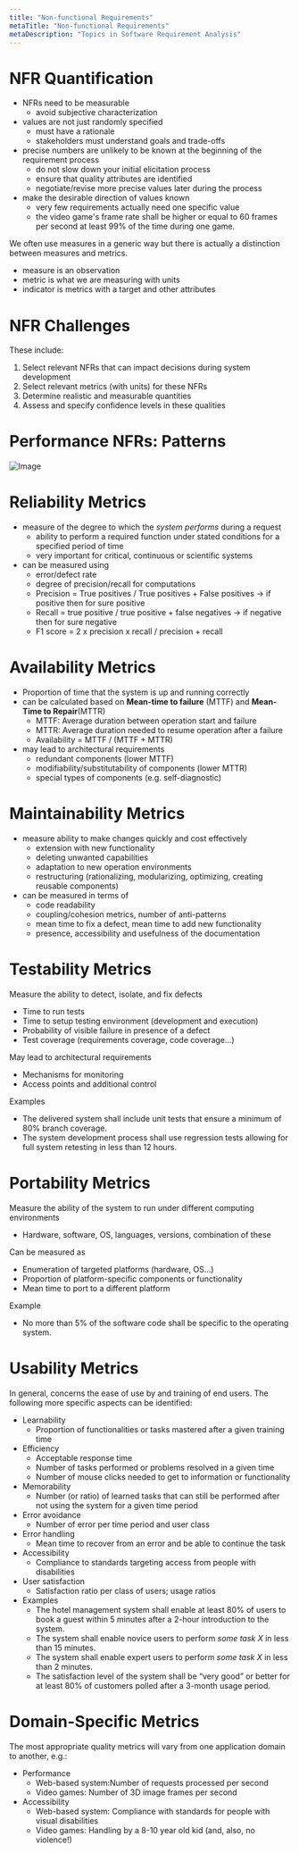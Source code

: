 ```yaml
---
title: "Non-functional Requirements"
metaTitle: "Non-functional Requirements"
metaDescription: "Topics in Software Requirement Analysis"
---
```


# NFR Quantification

- NFRs need to be measurable
    - avoid subjective characterization
- values are not just randomly specified
    - must have a rationale
    - stakeholders must understand goals and trade-offs
- precise numbers are unlikely to be known at the beginning of the requirement process
    - do not slow down your initial elicitation process
    - ensure that quality attributes are identified
    - negotiate/revise more precise values later during the process
- make the desirable direction of values known
    - very few requirements actually need one specific value
    - the video game's frame rate shall be higher or equal to 60 frames per second at least 99% of the time during one game.

We often use measures in a generic way but there is actually a distinction between measures and metrics.

- measure is an observation
- metric is what we are measuring with units
- indicator is metrics with a target and other attributes

# NFR Challenges

These include:
1. Select relevant NFRs that can impact decisions during system development
2. Select relevant metrics (with units) for these NFRs
3. Determine realistic and measurable quantities
4. Assess and specify confidence levels in these qualities

# Performance NFRs: Patterns

![Image](https://d3i71xaburhd42.cloudfront.net/010f914109527b63c73fdffce7c1ae7903072977/2-Figure2-1.png)

# Reliability Metrics

- measure of the degree to which the *system performs* during a request
    - ability to perform a required function under stated conditions for a specified period of time
    - very important for critical, continuous or scientific systems
- can be measured using
    - error/defect rate
    - degree of precision/recall for computations
    - Precision = True positives / True positives + False positives -> if positive then for sure positive
    - Recall = true positive / true positive + false negatives -> if negative then for sure negative
    - F1 score = 2 x precision x recall / precision + recall

# Availability Metrics

- Proportion of time that the system is up and running correctly
- can be calculated based on **Mean-time to failure** (MTTF) and **Mean-Time to Repair**(MTTR)
    - MTTF: Average duration between operation start and failure
    - MTTR: Average duration needed to resume operation after a failure
    - Availability = MTTF / (MTTF + MTTR)
- may lead to architectural requirements
    - redundant components (lower MTTF)
    - modifiability/substitutability of components (lower MTTR)
    - special types of components (e.g. self-diagnostic)

# Maintainability Metrics 

- measure ability to make changes quickly and cost effectively
    - extension with new functionality
    - deleting unwanted capabilities
    - adaptation to new operation environments
    - restructuring (rationalizing, modularizing, optimizing, creating reusable components)
- can be measured in terms of
    - code readability
    - coupling/cohesion metrics, number of anti-patterns
    - mean time to fix a defect, mean time to add new functionality
    - presence, accessibility and usefulness of the documentation

# Testability Metrics

Measure the ability to detect, isolate, and fix defects
- Time to run tests
- Time to setup testing environment (development and execution)
- Probability of visible failure in presence of a defect
- Test coverage (requirements coverage, code coverage...)

May lead to architectural requirements
- Mechanisms for monitoring
- Access points and additional control

Examples
- The delivered system shall include unit tests that ensure a minimum of 80% branch coverage.
- The system development process shall use regression tests allowing for full system retesting in less than 12 hours.

# Portability Metrics

Measure the ability of the system to run under different computing environments
- Hardware, software, OS, languages, versions, combination of these

Can be measured as
- Enumeration of targeted platforms (hardware, OS...)
- Proportion of platform-specific components or functionality
- Mean time to port to a different platform

Example
- No more than 5% of the software code shall be specific to the operating system.

# Usability Metrics

In general, concerns the ease of use by and training of end users. The following more specific aspects can be identified:
- Learnability
    - Proportion of functionalities or tasks mastered after a given training time
- Efficiency
    - Acceptable response time
    - Number of tasks performed or problems resolved in a given time
    - Number of mouse clicks needed to get to information or functionality
- Memorability
    - Number (or ratio) of learned tasks that can still be performed after not using the system for a given time period
- Error avoidance
    - Number of error per time period and user class
- Error handling
    - Mean time to recover from an error and be able to continue the task
- Accessibility
    - Compliance to standards targeting access from people with disabilities
- User satisfaction
    - Satisfaction ratio per class of users; usage ratios
- Examples
    - The hotel management system shall enable at least 80% of users to book a guest within 5 minutes after a 2-hour introduction to the system.
    - The system shall enable novice users to perform *some task X* in less than 15 minutes.
    - The system shall enable expert users to perform *some task X* in less than 2 minutes.
    - The satisfaction level of the system shall be “very good” or better for at least 80% of customers polled after a 3-month usage period.

# Domain-Specific Metrics
The most appropriate quality metrics will vary from one application domain to another, e.g.:
- Performance
    - Web-based system:Number of requests processed per second
    - Video games: Number of 3D image frames per second
- Accessibility
    - Web-based system: Compliance with standards for people with visual disabilities
    - Video games: Handling by a 8-10 year old kid (and, also, no violence!)